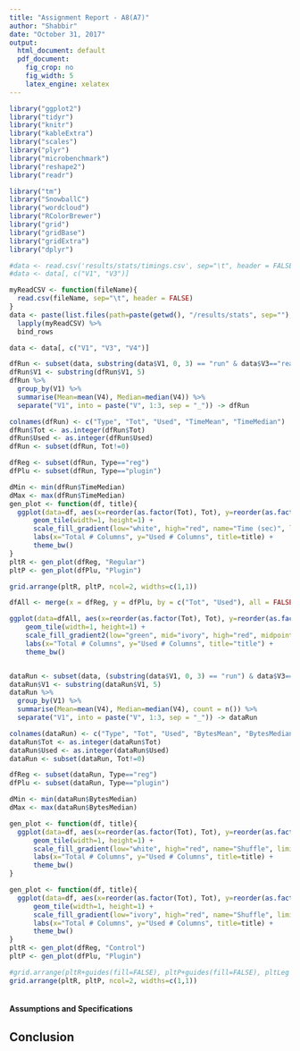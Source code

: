 ```yaml
---
title: "Assignment Report - A8(A7)"
author: "Shabbir"
date: "October 31, 2017"
output:
  html_document: default
  pdf_document:
    fig_crop: no
    fig_width: 5
    latex_engine: xelatex
---
```


```r
library("ggplot2")
library("tidyr")
library("knitr")
library("kableExtra")
library("scales")
library("plyr")
library("microbenchmark")
library("reshape2")
library("readr")

library("tm")
library("SnowballC")
library("wordcloud")
library("RColorBrewer")
library("grid")
library("gridBase")
library("gridExtra")
library("dplyr")
```

```r
#data <- read.csv('results/stats/timings.csv', sep="\t", header = FALSE)
#data <- data[, c("V1", "V3")]

```

```r
myReadCSV <- function(fileName){
  read.csv(fileName, sep="\t", header = FALSE)
}
data <- paste(list.files(path=paste(getwd(), "/results/stats", sep=""), full.names=T, recursive=FALSE), "/part-00000", sep="") %>% 
  lapply(myReadCSV) %>% 
  bind_rows   

data <- data[, c("V1", "V3", "V4")]
```

```r
dfRun <- subset(data, substring(data$V1, 0, 3) == "run" & data$V3=="real")
dfRun$V1 <- substring(dfRun$V1, 5)
dfRun %>%
  group_by(V1) %>% 
  summarise(Mean=mean(V4), Median=median(V4)) %>%
  separate("V1", into = paste("V", 1:3, sep = "_")) -> dfRun

colnames(dfRun) <- c("Type", "Tot", "Used", "TimeMean", "TimeMedian")
dfRun$Tot <- as.integer(dfRun$Tot)
dfRun$Used <- as.integer(dfRun$Used)
dfRun <- subset(dfRun, Tot!=0)

dfReg <- subset(dfRun, Type=="reg")
dfPlu <- subset(dfRun, Type=="plugin")
```
```r
dMin <- min(dfRun$TimeMedian)
dMax <- max(dfRun$TimeMedian)
gen_plot <- function(df, title){
  ggplot(data=df, aes(x=reorder(as.factor(Tot), Tot), y=reorder(as.factor(Used), Used), fill=TimeMedian)) +
      geom_tile(width=1, height=1) + 
      scale_fill_gradient(low="white", high="red", name="Time (sec)", limits=c(dMin, dMax)) +
      labs(x="Total # Columns", y="Used # Columns", title=title) + 
      theme_bw()
}
pltR <- gen_plot(dfReg, "Regular")
pltP <- gen_plot(dfPlu, "Plugin")

grid.arrange(pltR, pltP, ncol=2, widths=c(1,1))
```

    
```r
dfAll <- merge(x = dfReg, y = dfPlu, by = c("Tot", "Used"), all = FALSE)

ggplot(data=dfAll, aes(x=reorder(as.factor(Tot), Tot), y=reorder(as.factor(Used), Used), fill=(TimeMedian.y - TimeMedian.x)*100/TimeMedian.x)) +
    geom_tile(width=1, height=1) + 
    scale_fill_gradient2(low="green", mid="ivory", high="red", midpoint=0, name="Time %") +
    labs(x="Total # Columns", y="Used # Columns", title="title") + 
    theme_bw()
```




```r
```


```r
dataRun <- subset(data, (substring(data$V1, 0, 3) == "run") & data$V3=="shuffle")
dataRun$V1 <- substring(dataRun$V1, 5)
dataRun %>%
  group_by(V1) %>% 
  summarise(Mean=mean(V4), Median=median(V4), count = n()) %>%
  separate("V1", into = paste("V", 1:3, sep = "_")) -> dataRun

colnames(dataRun) <- c("Type", "Tot", "Used", "BytesMean", "BytesMedian")
dataRun$Tot <- as.integer(dataRun$Tot)
dataRun$Used <- as.integer(dataRun$Used)
dataRun <- subset(dataRun, Tot!=0)

dfReg <- subset(dataRun, Type=="reg")
dfPlu <- subset(dataRun, Type=="plugin")

dMin <- min(dataRun$BytesMedian)
dMax <- max(dataRun$BytesMedian)

gen_plot <- function(df, title){
  ggplot(data=df, aes(x=reorder(as.factor(Tot), Tot), y=reorder(as.factor(Used), Used), fill=BytesMedian)) +
      geom_tile(width=1, height=1) + 
      scale_fill_gradient(low="white", high="red", name="Shuffle", limits=c(dMin, dMax), labels=function(x) dollar_format(suffix = "mb", prefix = "")(round(x/(1024*1024), 0))) +
      labs(x="Total # Columns", y="Used # Columns", title=title) + 
      theme_bw()
}
```

```r



gen_plot <- function(df, title){
  ggplot(data=df, aes(x=reorder(as.factor(Tot), Tot), y=reorder(as.factor(Used), Used), fill=BytesMedian)) +
      geom_tile(width=1, height=1) + 
      scale_fill_gradient(low="ivory", high="red", name="Shuffle", limits=c(dMin, dMax), labels=function(x) dollar_format(suffix = "kb", prefix = "")(round(x/(1024), 0))) +
      labs(x="Total # Columns", y="Used # Columns", title=title) + 
      theme_bw()
}
pltR <- gen_plot(dfReg, "Control")
pltP <- gen_plot(dfPlu, "Plugin")

#grid.arrange(pltR+guides(fill=FALSE), pltP+guides(fill=FALSE), pltLeg , ncol=3, widths=c(4,4,1))
grid.arrange(pltR, pltP, ncol=2, widths=c(1,1))
```





```r
```


#### Assumptions and Specifications


## Conclusion


